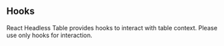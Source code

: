 
## Hooks
React Headless Table provides hooks to interact with table context.
<Callout type="warning">
  Please use only hooks for interaction.
</Callout>